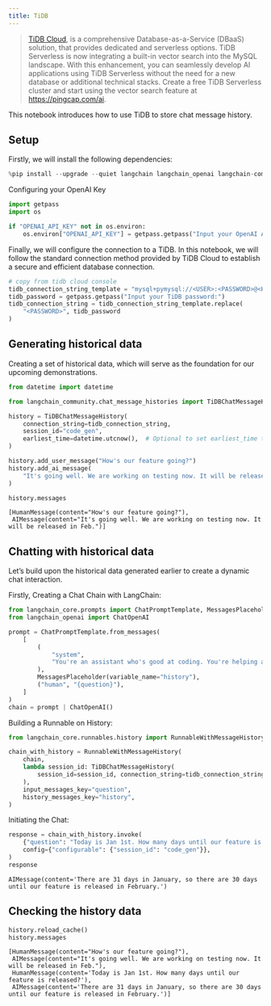 ```yaml
---
title: TiDB
---
```


> [TiDB Cloud](https://www.pingcap.com/tidb-serverless/), is a comprehensive Database-as-a-Service (DBaaS) solution, that provides dedicated and serverless options. TiDB Serverless is now integrating a built-in vector search into the MySQL landscape. With this enhancement, you can seamlessly develop AI applications using TiDB Serverless without the need for a new database or additional technical stacks. Create a free TiDB Serverless cluster and start using the vector search feature at https://pingcap.com/ai.

This notebook introduces how to use TiDB to store chat message history. 

## Setup

Firstly, we will install the following dependencies:


```python
%pip install --upgrade --quiet langchain langchain_openai langchain-community
```

Configuring your OpenAI Key


```python
import getpass
import os

if "OPENAI_API_KEY" not in os.environ:
    os.environ["OPENAI_API_KEY"] = getpass.getpass("Input your OpenAI API key:")
```

Finally, we will configure the connection to a TiDB. In this notebook, we will follow the standard connection method provided by TiDB Cloud to establish a secure and efficient database connection.


```python
# copy from tidb cloud console
tidb_connection_string_template = "mysql+pymysql://<USER>:<PASSWORD>@<HOST>:4000/<DB>?ssl_ca=/etc/ssl/cert.pem&ssl_verify_cert=true&ssl_verify_identity=true"
tidb_password = getpass.getpass("Input your TiDB password:")
tidb_connection_string = tidb_connection_string_template.replace(
    "<PASSWORD>", tidb_password
)
```

## Generating historical data

Creating a set of historical data, which will serve as the foundation for our upcoming demonstrations.


```python
from datetime import datetime

from langchain_community.chat_message_histories import TiDBChatMessageHistory

history = TiDBChatMessageHistory(
    connection_string=tidb_connection_string,
    session_id="code_gen",
    earliest_time=datetime.utcnow(),  # Optional to set earliest_time to load messages after this time point.
)

history.add_user_message("How's our feature going?")
history.add_ai_message(
    "It's going well. We are working on testing now. It will be released in Feb."
)
```


```python
history.messages
```



```output
[HumanMessage(content="How's our feature going?"),
 AIMessage(content="It's going well. We are working on testing now. It will be released in Feb.")]
```


## Chatting with historical data

Let’s build upon the historical data generated earlier to create a dynamic chat interaction.  

Firstly, Creating a Chat Chain with LangChain:


```python
from langchain_core.prompts import ChatPromptTemplate, MessagesPlaceholder
from langchain_openai import ChatOpenAI

prompt = ChatPromptTemplate.from_messages(
    [
        (
            "system",
            "You're an assistant who's good at coding. You're helping a startup build",
        ),
        MessagesPlaceholder(variable_name="history"),
        ("human", "{question}"),
    ]
)
chain = prompt | ChatOpenAI()
```

Building a Runnable on History:


```python
from langchain_core.runnables.history import RunnableWithMessageHistory

chain_with_history = RunnableWithMessageHistory(
    chain,
    lambda session_id: TiDBChatMessageHistory(
        session_id=session_id, connection_string=tidb_connection_string
    ),
    input_messages_key="question",
    history_messages_key="history",
)
```

Initiating the Chat:


```python
response = chain_with_history.invoke(
    {"question": "Today is Jan 1st. How many days until our feature is released?"},
    config={"configurable": {"session_id": "code_gen"}},
)
response
```



```output
AIMessage(content='There are 31 days in January, so there are 30 days until our feature is released in February.')
```


## Checking the history data


```python
history.reload_cache()
history.messages
```



```output
[HumanMessage(content="How's our feature going?"),
 AIMessage(content="It's going well. We are working on testing now. It will be released in Feb."),
 HumanMessage(content='Today is Jan 1st. How many days until our feature is released?'),
 AIMessage(content='There are 31 days in January, so there are 30 days until our feature is released in February.')]
```
